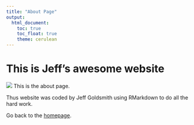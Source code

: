 ```yaml
---
title: "About Page"
output: 
  html_document:
    toc: true
    toc_float: true
    theme: cerulean
---
```


# This is Jeff's awesome website

![](https://media.giphy.com/media/drXGoW1iudhKw/giphy.gif)
This is the about page.


Thus website was coded by Jeff Goldsmith using RMarkdown to do all the hard work.

Go back to the [homepage](index.html).
